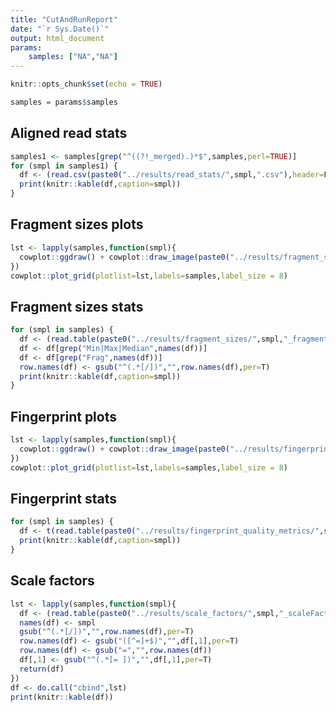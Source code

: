 ```yaml
---
title: "CutAndRunReport"
date: "`r Sys.Date()`"
output: html_document
params:
    samples: ["NA","NA"]
---
```


```r
knitr::opts_chunk$set(echo = TRUE)
```


```r
samples = params$samples
```

## Aligned read stats
```r
samples1 <- samples[grep("^((?!_merged).)*$",samples,perl=TRUE)]
for (smpl in samples1) {
  df <- (read.csv(paste0("../results/read_stats/",smpl,".csv"),header=F,row.names=1))
  print(knitr::kable(df,caption=smpl))
}
```

## Fragment sizes plots
```r
lst <- lapply(samples,function(smpl){
  cowplot::ggdraw() + cowplot::draw_image(paste0("../results/fragment_sizes_plots/",smpl,"_fragment_sizes.png"), scale = 1)
})
cowplot::plot_grid(plotlist=lst,labels=samples,label_size = 8)
```

## Fragment sizes stats

```r
for (smpl in samples) {
  df <- (read.table(paste0("../results/fragment_sizes/",smpl,"_fragment_sizes_stats.txt"),sep="\t",header=T,row.names = 1))
  df <- df[grep("Min|Max|Median",names(df))]
  df <- df[grep("Frag",names(df))]
  row.names(df) <- gsub("^(.*[/])","",row.names(df),per=T)
  print(knitr::kable(df,caption=smpl))
}
```

## Fingerprint plots

```r
lst <- lapply(samples,function(smpl){
  cowplot::ggdraw() + cowplot::draw_image(paste0("../results/fingerprint_plots/",smpl,"_fingerprint.png"), scale = 1)
})
cowplot::plot_grid(plotlist=lst,labels=samples,label_size = 8)
```

## Fingerprint stats

```r
for (smpl in samples) {
  df <- t(read.table(paste0("../results/fingerprint_quality_metrics/",smpl,"_fingerprint_quality_metrics.txt"),sep="\t",header=T,row.names = 1))
  print(knitr::kable(df,caption=smpl))
}
```

## Scale factors
```r
lst <- lapply(samples,function(smpl){
  df <- (read.table(paste0("../results/scale_factors/",smpl,"_scaleFactor.txt"),sep="\t",header=F,skip=1))
  names(df) <- smpl
  gsub("^(.*[/])","",row.names(df),per=T)
  row.names(df) <- gsub("([^=]+$)","",df[,1],per=T)
  row.names(df) <- gsub("=","",row.names(df))
  df[,1] <- gsub("^(.*[= ])","",df[,1],per=T)
  return(df)
})
df <- do.call("cbind",lst)
print(knitr::kable(df))
```

